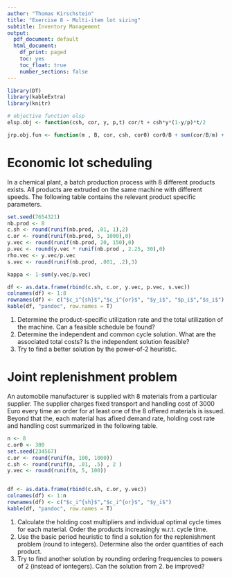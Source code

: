 ```yaml
---
author: "Thomas Kirschstein"
title: "Exercise 8 - Multi-item lot sizing"
subtitle: Inventory Management
output:
  pdf_document: default
  html_document:
    df_print: paged
    toc: yes
    toc_float: true
    number_sections: false
---
```

  
```r
library(DT)
library(kableExtra)
library(knitr)

# objective function elsp
elsp.obj <- function(csh, cor, y, p,t) cor/t + csh*y*(1-y/p)*t/2

jrp.obj.fun <- function(m , B, cor, csh, cor0) cor0/B + sum(cor/B/m) + sum(csh*B*m)


```

# Economic lot scheduling

In a chemical plant, a batch production process with 8 different products exists. All products are extruded on the same machine with different speeds. The following table contains the relevant product specific parameters.

```r
set.seed(7654321)
nb.prod <- 8
c.sh <- round(runif(nb.prod, .01, 1),2)
c.or <- round(runif(nb.prod, 5, 1000),0)
y.vec <- round(runif(nb.prod, 20, 150),0)
p.vec <- round(y.vec * runif(nb.prod , 2.25, 30),0)
rho.vec <- y.vec/p.vec
s.vec <- round(runif(nb.prod, .001, .2),3)

kappa <- 1-sum(y.vec/p.vec)

df <- as.data.frame(rbind(c.sh, c.or, y.vec, p.vec, s.vec))
colnames(df) <- 1:8
rownames(df) <- c("$c_i^{sh}$","$c_i^{or}$", "$y_i$", "$p_i$","$s_i$")
kable(df, "pandoc", row.names = T)
```

1. Determine the product-specific utilization rate and the total utilization of the machine. Can a feasible schedule be found?
2. Determine the independent and common cycle solution. What are the associated total costs? Is the independent solution feasible?
3. Try to find a better solution by the power-of-2 heuristic.

# Joint replenishment problem

An automobile manufacturer is supplied with 8 materials from a particular supplier. The supplier charges  fixed transport and handling cost of 3000 Euro every time an order for at least one of the 8 offered materials is issued. Beyond that the, each material has afixed demand rate, holding cost rate and handling cost summarized in the following table.

```r
n <- 8
c.or0 <- 300
set.seed(234567)
c.or <- round(runif(n, 100, 1000))
c.sh <- round(runif(n, .01, .5) , 2 )
y.vec <- round(runif(n, 5, 100)) 


df <- as.data.frame(rbind(c.sh, c.or, y.vec))
colnames(df) <- 1:n
rownames(df) <- c("$c_i^{sh}$","$c_i^{or}$", "$y_i$")
kable(df, "pandoc", row.names = T)
```


1. Calculate the holding cost multipliers and individual optimal cycle times for each material. Order the products increasingly w.r.t. cycle time. 
2. Use the basic period heuristic to find a solution for the replenishment problem (round to integers). Determine also the order quantities of each product. 
3. Try to find another solution by rounding ordering frequencies to powers of 2 (instead of iontegers). Can the solution from 2. be improved?